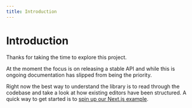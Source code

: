 ```yaml
---
title: Introduction
---
```


# Introduction

Thanks for taking the time to explore this project.

At the moment the focus is on releasing a stable API and while this is ongoing
documentation has slipped from being the priority.

Right now the best way to understand the library is to read through the
codebase and take a look at how existing editors have been structured. A
quick way to get started is to [spin up our Next.js
example](https://github.com/remirror/remirror/blob/canary/examples/with-next/readme.md#getting-started).

